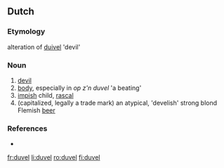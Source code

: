 ==Dutch==

===Etymology===
alteration of [[duivel]] 'devil'

===Noun===
{{infl|nl|noun}}

# [[devil]]
# [[body]], especially in ''op z'n duvel'' 'a beating'
# [[impish]] child, [[rascal]]
# (capitalized, legally a trade mark) an atypical, 'develish' strong blond Flemish [[beer]]

===References===
* {{Koenen}}

[[fr:duvel]]
[[li:duvel]]
[[ro:duvel]]
[[fi:duvel]]